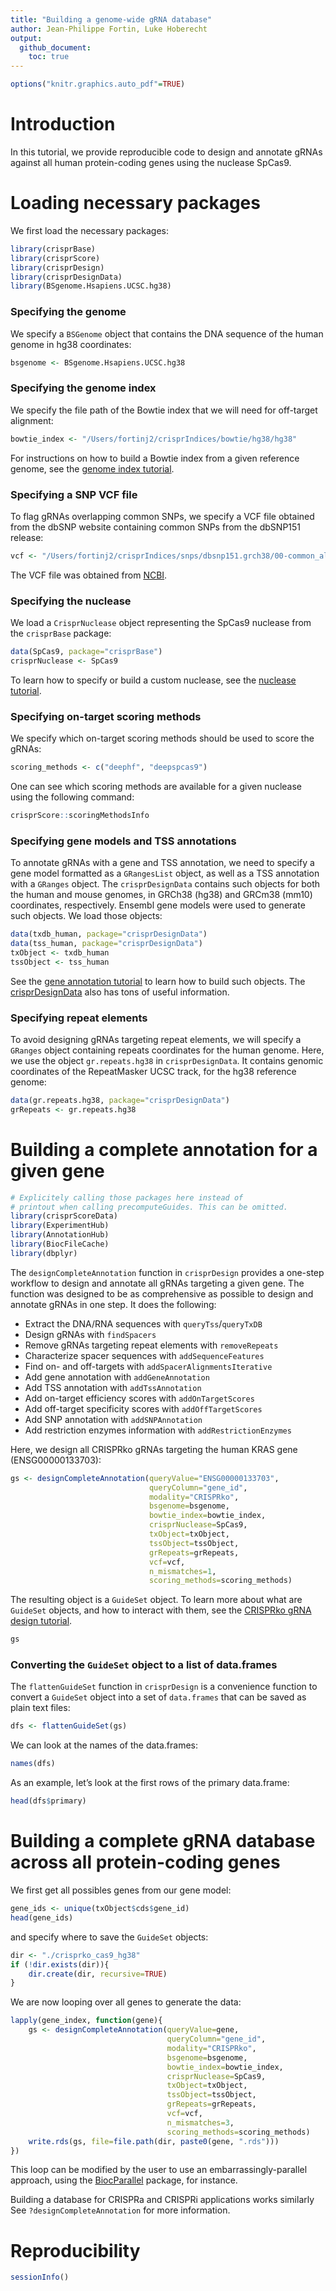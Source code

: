 ```yaml
---
title: "Building a genome-wide gRNA database"
author: Jean-Philippe Fortin, Luke Hoberecht
output: 
  github_document:
    toc: true
---
```


```r
options("knitr.graphics.auto_pdf"=TRUE)
```


# Introduction

In this tutorial, we provide reproducible code to design and annotate
gRNAs against all human protein-coding genes using the nuclease SpCas9. 

# Loading necessary packages

We first load the necessary packages:

```r
library(crisprBase)
library(crisprScore)
library(crisprDesign)
library(crisprDesignData)
library(BSgenome.Hsapiens.UCSC.hg38)
```


### Specifying the genome

We specify a `BSGenome` object that contains the DNA sequence of the human
genome in hg38 coordinates:

```r
bsgenome <- BSgenome.Hsapiens.UCSC.hg38
```

### Specifying the genome index

We specify the file path of the Bowtie index that we will need for
off-target alignment:

```r
bowtie_index <- "/Users/fortinj2/crisprIndices/bowtie/hg38/hg38"
```

For instructions on how to build a Bowtie index from a given reference
genome, see the [genome index tutorial](https://github.com/crisprVerse/Tutorials/tree/master/Building_Genome_Indices). 



### Specifying a SNP VCF file

To flag gRNAs overlapping common SNPs, we specify a VCF file obtained from the
dbSNP website containing common SNPs from the dbSNP151 release:

```r
vcf <- "/Users/fortinj2/crisprIndices/snps/dbsnp151.grch38/00-common_all.vcf.gz"
```

The VCF file was obtained from [NCBI](https://www.ncbi.nlm.nih.gov/variation/docs/human_variation_vcf).

### Specifying the nuclease

We load a `CrisprNuclease` object representing the SpCas9 nuclease from 
the `crisprBase` package:

```r
data(SpCas9, package="crisprBase")
crisprNuclease <- SpCas9
```

To learn how to specify or build a custom nuclease, see the [nuclease tutorial](https://github.com/crisprVerse/Tutorials/tree/master/Building_Custom_Nuclease).



### Specifying on-target scoring methods

We specify which on-target scoring methods should be used to score 
the gRNAs:

```r
scoring_methods <- c("deephf", "deepspcas9")
```


One can see which scoring methods are available for a given nuclease using
the following command:


```r
crisprScore::scoringMethodsInfo
```


### Specifying gene models and TSS annotations

To annotate gRNAs with a gene and TSS annotation, we need to specify a gene model 
formatted as a `GRangesList` object, as well as a TSS annotation with a 
`GRanges` object. The `crisprDesignData` contains such objects for both 
the human and mouse genomes, in GRCh38 (hg38) and GRCm38 (mm10) coordinates,
respectively. Ensembl gene models were used to generate such objects.
We load those objects:


```r
data(txdb_human, package="crisprDesignData")
data(tss_human, package="crisprDesignData")
txObject <- txdb_human
tssObject <- tss_human
```

See the [gene annotation tutorial](https://github.com/crisprVerse/Tutorials/tree/master/Building_Gene_Annotation) 
to learn how to build such objects. The [crisprDesignData](https://github.com/crisprVerse/crisprDesignData) also has
tons of useful information. 


### Specifying repeat elements

To avoid designing gRNAs targeting repeat elements, we will specify a `GRanges`
object containing repeats coordinates for the human genome. Here, we use the object `gr.repeats.hg38` in `crisprDesignData`. It contains genomic coordinates of 
the RepeatMasker UCSC track, for the hg38 reference genome:

```r
data(gr.repeats.hg38, package="crisprDesignData")
grRepeats <- gr.repeats.hg38
```


# Building a complete annotation for a given gene 


```r
# Explicitely calling those packages here instead of
# printout when calling precomputeGuides. This can be omitted. 
library(crisprScoreData)
library(ExperimentHub)
library(AnnotationHub)
library(BiocFileCache)
library(dbplyr)
```

The `designCompleteAnnotation` function in `crisprDesign` provides a 
one-step workflow to design and annotate all gRNAs targeting a given gene.
The function was designed to be as comprehensive as possible to 
design and annotate gRNAs in one step. It does the following: 

- Extract the DNA/RNA sequences with `queryTss`/`queryTxDB`
- Design gRNAs with `findSpacers`
- Remove gRNAs targeting repeat elements with `removeRepeats`
- Characterize spacer sequences with `addSequenceFeatures`
- Find on- and off-targets with `addSpacerAlignmentsIterative`
- Add gene annotation with `addGeneAnnotation`
- Add TSS annotation with `addTssAnnotation`
- Add on-target efficiency scores with `addOnTargetScores`
- Add off-target specificity scores with `addOffTargetScores`
- Add SNP annotation with `addSNPAnnotation`
- Add restriction enzymes information with `addRestrictionEnzymes`


Here, we design all CRISPRko gRNAs targeting the 
human KRAS gene (ENSG00000133703):



```r
gs <- designCompleteAnnotation(queryValue="ENSG00000133703",
                               queryColumn="gene_id",
                               modality="CRISPRko",
                               bsgenome=bsgenome,
                               bowtie_index=bowtie_index,
                               crisprNuclease=SpCas9,
                               txObject=txObject,
                               tssObject=tssObject,
                               grRepeats=grRepeats,
                               vcf=vcf,
                               n_mismatches=1,
                               scoring_methods=scoring_methods)
```


The resulting object is a `GuideSet` object. To learn more about what are
`GuideSet` objects, and how to interact with them, see the [CRISPRko gRNA design tutorial](https://github.com/crisprVerse/Tutorials/tree/master/Design_CRISPRko_Cas9).


```r
gs
```


### Converting the `GuideSet` object to a list of data.frames

The `flattenGuideSet` function in `crisprDesign` is a convenience function 
to convert a `GuideSet` object into a set of `data.frames` that can be 
saved as plain text files:

```r
dfs <- flattenGuideSet(gs)
```

We can look at the names of the data.frames:

```r
names(dfs)
```

As an example, let's look at the first rows of the primary data.frame:

```r
head(dfs$primary)
```

# Building a complete gRNA database across all protein-coding genes

We first get all possibles genes from our gene model:

```r
gene_ids <- unique(txObject$cds$gene_id)
head(gene_ids)
```


and specify where to save the `GuideSet` objects:


```r
dir <- "./crisprko_cas9_hg38"
if (!dir.exists(dir)){
    dir.create(dir, recursive=TRUE)
}
```


We are now looping over all genes to generate the data:

```r
lapply(gene_index, function(gene){
    gs <- designCompleteAnnotation(queryValue=gene,
                                   queryColumn="gene_id",
                                   modality="CRISPRko",
                                   bsgenome=bsgenome,
                                   bowtie_index=bowtie_index,
                                   crisprNuclease=SpCas9,
                                   txObject=txObject,
                                   tssObject=tssObject,
                                   grRepeats=grRepeats,
                                   vcf=vcf,
                                   n_mismatches=3,
                                   scoring_methods=scoring_methods)
    write.rds(gs, file=file.path(dir, paste0(gene, ".rds")))
})
```

This loop can be modified by the user to use an embarrassingly-parallel 
approach, using the [BiocParallel](https://bioconductor.org/packages/BiocParallel/) package, for instance.


Building a database for CRISPRa and CRISPRi applications works similarly
See `?designCompleteAnnotation` for more information. 


# Reproducibility

```r
sessionInfo()
```
